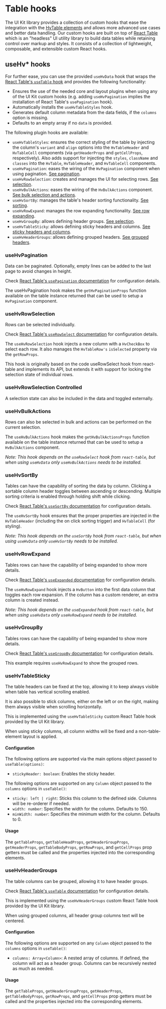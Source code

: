
<Meta title="Guides/Table/Table Hooks" />

# Table hooks

The UI Kit library provides a collection of custom hooks that ease the integration with the [HvTable elements](/docs/guides-table--main) and allows more advanced
use cases and better data handling. Our custom hooks are built on top of [React Table](https://tanstack.com/table/v8/?from=reactTableV7&original=https://react-table-v7.tanstack.com/)
which is an "headless" UI utility library to build data tables while retaining control over markup and styles. It consists of a collection of lightweight,
composable, and extensible custom React hooks.

## useHv\* hooks

For further ease, you can use the provided `useHvData` hook that wraps the
[React Table's `useTable` hook](https://tanstack.com/table/v8/docs/guide/tables?from=reactTableV7&original=https://react-table-v7.tanstack.com/docs/api/useTable)
and provides the following functionality:

- Ensures the use of the needed core and layout plugins when using any of the UI Kit custom hooks (e.g. adding `useHvPagination` implies the installation of
  React Table's `usePagination` hook).
- Automatically installs the `useHvTableStyles` hook.
- Generates default column metadata from the data fields, if the `columns` option is missing.
- Defaults to an empty array if no `data` is provided.

The following plugin hooks are available:

- `useHvTableStyles`: ensures the correct styling of the table by injecting the column's `variant` and `align` options into the `HvTableHeader` and
  `HvTableCell` components (via `getHeaderProps` and `getCellProps`, respectively). Also adds support for injecting the `styles`, `className` and
  `classes` into the `HvTable`, `HvTableHeader`, and `HvTableCell` components.
- `useHvPagination`: eases the wiring of the `HvPagination` component when using pagination. [See pagination](#use-hv-pagination).
- `useHvRowSelection`: creates and manages the UI for selecting rows. [See selection](#use-hv-row-selection).
- `useHvBulkActions`: eases the wiring of the `HvBulkActions` component. [See bulk selection and actions](#use-hv-bulk-actions).
- `useHvSortBy`: manages the table's header sorting functionality. [See sorting](#use-hv-sort-by).
- `useHvRowExpand`: manages the row expanding functionality. [See row expanding](#use-hv-row-expand).
- `useHvGroupBy`: allows defining header groups. [See selection](#use-hv-group-by).
- `useHvTableSticky`: allows defining sticky headers and columns. [See sticky headers and columns](#use-hv-table-sticky).
- `useHvHeaderGroups`: allows defining grouped headers. [See grouped headers](#use-hv-header-groups).

<Canvas>
  <Story name="useHv* Hooks" story={TableHooksStories.UseHvHooksStory} />
</Canvas>

### useHvPagination <a id="use-hv-pagination" />

Data can be paginated. Optionally, empty lines can be added to the last page to avoid changes in height.

Check [React Table's `usePagination` documentation](https://react-table.tanstack.com/docs/api/usePagination) for configuration details.

The useHvPagination hook makes the `getHvPaginationProps` function available on the table instance returned that can be used to setup a
`HvPagination` component.

<Canvas>
  <Story
    name="useHvPagination"
    story={TableHooksStories.UseHvPaginationStory}
  />
</Canvas>

### useHvRowSelection <a id="use-hv-row-selection" />

Rows can be selected individually.

Check [React Table's `useRowSelect` documentation](https://react-table.tanstack.com/docs/api/useRowSelect) for configuration details.

The `useHvRowSelection` hook injects a new column with a `HvCheckBox` to select each row. It also manages the `HvTableRow's` `isSelected` property via the
`getRowProps`.

This hook is originally based on the code useRowSelect hook from react-table and implements its API, but extends it with support for locking the selection
state of individual rows.

<Canvas>
  <Story name="useHvSelection" story={TableHooksStories.UseHvSelectionStory} />
</Canvas>

### useHvRowSelection Controlled <a id="use-hv-row-selection-controlled" />

A selection state can also be included in the data and toggled externally.

<Canvas>
  <Story
    name="useHvRowSelection controlled"
    story={TableHooksStories.UseHvSelectionControlledStory}
  />
</Canvas>

### useHvBulkActions <a id="use-hv-bulk-actions" />

Rows can also be selected in bulk and actions can be performed on the current selection.

The `useHvBulkActions` hook makes the `getHvBulkActionsProps` function available on the table instance returned that can be used to setup a `HvBulkActions` component.

_Note: This hook depends on the `useRowSelect` hook from `react-table`, but when using `useHvData` only `useHvBulkActions` needs to be installed._

<Canvas>
  <Story
    name="useHvBulkActions"
    story={TableHooksStories.UseHvBulkActionsStory}
  />
</Canvas>

### useHvSortBy <a id="use-hv-sort-by" />

Tables can have the capability of sorting the data by column. Clicking a sortable column header toggles between ascending or descending. Multiple sorting criteria
is enabled through holding shift while clicking.

Check [React Table's `useSortBy` documentation](https://react-table.tanstack.com/docs/api/useSortBy) for configuration details.

The `useHvSortBy` hook ensures that the proper properties are injected in the `HvTableHeader` (including the on click sorting trigger) and `HvTableCell` (for styling).

_Note: This hook depends on the `useSortBy` hook from `react-table`, but when using `useHvData` only `useHvSortBy` needs to be installed._

<Canvas>
  <Story name="useHvSortBy" story={TableHooksStories.UseHvSortByStory} />
</Canvas>

### useHvRowExpand <a id="use-hv-row-expand" />

Tables rows can have the capability of being expanded to show more details.

Check [React Table's `useExpanded` documentation](https://react-table.tanstack.com/docs/api/useExpanded) for configuration details.

The `useHvRowExpand` hook injects a `HvButton` into the first data column that toggles each row expansion. If the column has a custom renderer, an
extra column is created instead.

_Note: This hook depends on the `useExpanded` hook from `react-table`, but when using `useHvData` only `useHvRowExpand` needs to be installed._

<Canvas>
  <Story name="useHvRowExpand" story={TableHooksStories.UseHvRowExpandStory} />
</Canvas>

### useHvGroupBy <a id="use-hv-group-by" />

Tables rows can have the capability of being expanded to show more details.

Check [React Table's `useGroupBy` documentation](https://react-table.tanstack.com/docs/api/useGroupBy) for configuration details.

This example requires `useHvRowExpand` to show the grouped rows.

<Canvas>
  <Story name="useHvGroupBy" story={TableHooksStories.UseHvGroupByStory} />
</Canvas>

### useHvTableSticky <a id="use-hv-table-sticky" />

The table headers can be fixed at the top, allowing it to keep always visible when table has vertical scrolling enabled.

It is also possible to stick columns, either on the left or on the right, making them always visible when scrolling horizontally.

This is implemented using the `useHvTableSticky` custom React Table hook provided by the UI Kit library.

When using sticky columns, all column widths will be fixed and a non-table-element layout is applied.

#### Configuration

The following options are supported via the main options object passed to `useTable(options)`:

- `stickyHeader: boolean`: Enables the sticky header.

The following options are supported on any `Column` object passed to the `columns` options in `useTable()`:

- `sticky: left | right`: Sticks this column to the defined side. Columns will be re-orderer if needed.
- `width: number`: Specifies the width for the column. Defaults to 150.
- `minWidth: number`: Specifies the minimum width for the column. Defaults to 0.

#### Usage

The `getTableProps`, `getTableHeadProps`, `getHeaderGroupProps`, `getHeaderProps`, `getTableBodyProps`, `getRowProps`, and `getCellProps` prop getters must be
called and the properties injected into the corresponding elements.

<Canvas>
  <Story
    name="useHvTableSticky"
    story={TableHooksStories.UseHvTableStickyStory}
  />
</Canvas>

### useHvHeaderGroups <a id="use-hv-header-groups" />

The table columns can be grouped, allowing it to have header groups.

Check [React Table's `useTable` documentation](https://react-table.tanstack.com/docs/api/useTable#column-options) for configuration details.

This is implemented using the `useHvHeaderGroups` custom React Table hook provided by the UI Kit library.

When using grouped columns, all header group columns text will be centered.

#### Configuration

The following options are supported on any `Column` object passed to the `columns` options in `useTable()`:

- `columns: Array<Column>`: A nested array of columns. If defined, the column will act as a header group. Columns can be recursively nested as much as needed.

#### Usage

The `getTableProps`, `getHeaderGroupProps`, `getHeaderProps`, `getTableBodyProps`, `getRowProps`, and `getCellProps` prop getters must be called
and the properties injected into the corresponding elements.

<Canvas>
  <Story
    name="useHvHeaderGroups"
    story={TableHooksStories.UseHvHeaderGroupsStory}
  />
</Canvas>
